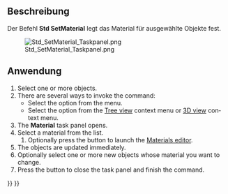 <languages/>

{{Docnav/de
|[[Std_ToggleNavigation/de|NavigationEditieren]]
|[[Std_SetAppearance/de|SetAppearance]]
|[[Std_View_Menu/de|Std Menü Ansicht]]
|IconL=Std_ToggleNavigation.svg
|IconR=Std_SetAppearance.svg
|IconC=Freecad.svg
}}

<div lang="en" dir="ltr" class="mw-content-ltr">
{{GuiCommand
|Name=Std SetMaterial
|MenuLocation=View → Material...
|Workbenches=[[Material_Workbench|Material]], [[Part_Workbench|Part]], [[PartDesign_Workbench|PartDesign]] and more
|Shortcut=
|Version=1.0
|SeeAlso=[[Std_SetAppearance|Std SetAppearance]]
}}
</div>

<span id="Description"></span>
==Beschreibung==

Der Befehl '''Std SetMaterial''' legt das Material für ausgewählte Objekte fest.

[[Image:Std_SetMaterial_Taskpanel.png]]
<div lang="en" dir="ltr" class="mw-content-ltr">
{{Caption|The Material task panel}}
</div>

<span id="Usage"></span>
==Anwendung==

<div lang="en" dir="ltr" class="mw-content-ltr">
# Select one or more objects.
# There are several ways to invoke the command:
#* Select the {{MenuCommand|View → [[Image:Std_SetMaterial.svg|16px]] Material...}} option from the menu.
#* Select the {{MenuCommand|[[Image:Std_SetMaterial.svg|16px]] Material...}} option from the [[Tree_view|Tree view]] context menu or [[3D_view|3D view]] context menu.
# The '''Material''' task panel opens.
# Select a material from the list.
## Optionally press the {{Button|Launch editor}} button to launch the [[Materials_Edit|Materials editor]].
# The objects are updated immediately.
# Optionally select one or more new objects whose material you want to change.
# Press the {{Button|Close}} button to close the task panel and finish the command.
</div>


{{Docnav/de
|[[Std_ToggleNavigation/de|NavigationEditieren]]
|[[Std_SetAppearance/de|SetAppearance]]
|[[Std_View_Menu/de|Std Menü Ansicht]]
|IconL=Std_ToggleNavigation.svg
|IconR=Std_SetAppearance.svg
|IconC=Freecad.svg
}}

{{Std_Base_navi{{#translation:}}}}
{{Userdocnavi{{#translation:}}}}